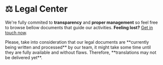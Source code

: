 
# ⚖️ Legal Center
We're fully commited to **transparency** and **proper management** so feel free to browse 
bellow documents that guide our activities. **Feeling lost?** [Get in touch now](mailto:support@holtyx.com).
 
<Callout type="warning" emoji="⚠️">
    Please, take into consideration that our legal documents are **currently being written and 
    processed** by our team, it might take some time until they are fully available and without flaws.  
    Therefore, **translations may not be delivered yet**.
</Callout>